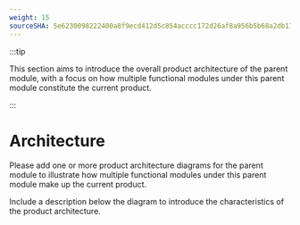```yaml
---
weight: 15
sourceSHA: 5e6230098222400a8f9ecd412d5c854acccc172d26af8a956b5b68a2db11fbb1
---
```


:::tip

This section aims to introduce the overall product architecture of the parent module, with a focus on how multiple functional modules under this parent module constitute the current product.

:::

# Architecture

Please add one or more product architecture diagrams for the parent module to illustrate how multiple functional modules under this parent module make up the current product.

Include a description below the diagram to introduce the characteristics of the product architecture.
